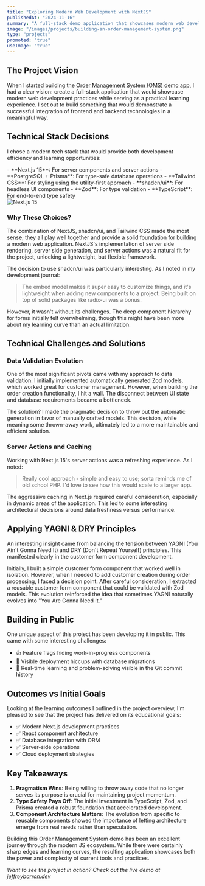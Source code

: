 ```yaml
---
title: "Exploring Modern Web Development with NextJS"
publishedAt: "2024-11-16"
summary: "A full-stack demo application that showcases modern web development practices while serving as a practical learning experience"
image: "/images/projects/building-an-order-management-system.png"
type: "projects"
promoted: "true"
useImage: "true"
---
```


## The Project Vision

When I started building the [Order Management System (OMS) demo app](https://www.jeffreybarron.dev/demos/order-management-system), I had a clear vision: create a full-stack application that would showcase modern web development practices while serving as a practical learning experience. I set out to build something that would demonstrate a successful integration of frontend and backend technologies in a meaningful way.

## Technical Stack Decisions

I chose a modern tech stack that would provide both development efficiency and learning opportunities:

<div className="grid gap-4 items-center md:grid-cols-2">
    <div>
        - **Next.js 15**: For server components and server actions
        - **PostgreSQL + Prisma**: For type-safe database operations
        - **Tailwind CSS**: For styling using the utility-first approach
        - **shadcn/ui**: For headless UI components
        - **Zod**: For type validation
        - **TypeScript**: For end-to-end type safety
    </div>
    <div>
        <Image
            src="/images/projects/building-an-order-management-system.png"
            alt="Next.js 15"
            width={500}
            height={300}
            className="rounded-lg"
        />
    </div>

</div>

### Why These Choices?

The combination of NextJS, shadcn/ui, and Tailwind CSS made the most sense; they all play well together and provide a solid foundation for building a modern web application. NextJS's implementation of server side rendering, server side generation, and server actions was a natural fit for the project, unlocking a lightweight, but flexible framework.

The decision to use shadcn/ui was particularly interesting. As I noted in my development journal:

> The embed model makes it super easy to customize things, and it's lightweight when adding new components to a project. Being built on top of solid packages like radix-ui was a bonus.

However, it wasn't without its challenges. The deep component hierarchy for forms initially felt overwhelming, though this might have been more about my learning curve than an actual limitation.

## Technical Challenges and Solutions

### Data Validation Evolution

One of the most significant pivots came with my approach to data validation. I initially implemented automatically generated Zod models, which worked great for customer management. However, when building the order creation functionality, I hit a wall. The disconnect between UI state and database requirements became a bottleneck.

The solution? I made the pragmatic decision to throw out the automatic generation in favor of manually crafted models. This decision, while meaning some thrown-away work, ultimately led to a more maintainable and efficient solution.

### Server Actions and Caching

Working with Next.js 15's server actions was a refreshing experience. As I noted:

> Really cool approach - simple and easy to use; sorta reminds me of old school PHP. I'd love to see how this would scale to a larger app.

The aggressive caching in Next.js required careful consideration, especially in dynamic areas of the application. This led to some interesting architectural decisions around data freshness versus performance.

## Applying YAGNI & DRY Principles

An interesting insight came from balancing the tension between YAGNI (You Ain't Gonna Need It) and DRY (Don't Repeat Yourself) principles. This manifested clearly in the customer form component development.

Initially, I built a simple customer form component that worked well in isolation. However, when I needed to add customer creation during order processing, I faced a decision point. After careful consideration, I extracted a reusable customer form component that could be validated with Zod models. This evolution reinforced the idea that sometimes YAGNI naturally evolves into "You Are Gonna Need It."

## Building in Public

One unique aspect of this project has been developing it in public. This came with some interesting challenges:

-   👍 Feature flags hiding work-in-progress components
-   🚧 Visible deployment hiccups with database migrations
-   🎯 Real-time learning and problem-solving visible in the Git commit history

## Outcomes vs Initial Goals

Looking at the learning outcomes I outlined in the project overview, I'm pleased to see that the project has delivered on its educational goals:

-   ✅ Modern Next.js development practices
-   ✅ React component architecture
-   ✅ Database integration with ORM
-   ✅ Server-side operations
-   ✅ Cloud deployment strategies

## Key Takeaways

1. **Pragmatism Wins**: Being willing to throw away code that no longer serves its purpose is crucial for maintaining project momentum.
2. **Type Safety Pays Off**: The initial investment in TypeScript, Zod, and Prisma created a robust foundation that accelerated development.
3. **Component Architecture Matters**: The evolution from specific to reusable components showed the importance of letting architecture emerge from real needs rather than speculation.

Building this Order Management System demo has been an excellent journey through the modern JS ecosystem. While there were certainly sharp edges and learning curves, the resulting application showcases both the power and complexity of current tools and practices.

_Want to see the project in action? Check out the live demo at [jeffreybarron.dev](https://www.jeffreybarron.dev/demos/order-management-system)_
